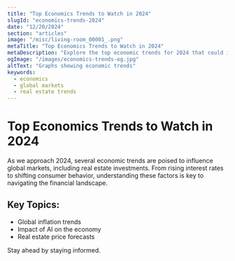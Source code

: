 ```yaml
---
title: "Top Economics Trends to Watch in 2024"
slugId: "economics-trends-2024"
date: "12/20/2024"
section: "articles"
image: "/misc/living-room_00001_.png"
metaTitle: "Top Economics Trends to Watch in 2024"
metaDescription: "Explore the top economic trends for 2024 that could impact real estate, investments, and global markets."
ogImage: "/images/economics-trends-og.jpg"
altText: "Graphs showing economic trends"
keywords:
  - economics
  - global markets
  - real estate trends
---
```


# Top Economics Trends to Watch in 2024

As we approach 2024, several economic trends are poised to influence global markets, including real estate investments. From rising interest rates to shifting consumer behavior, understanding these factors is key to navigating the financial landscape.

## Key Topics:
- Global inflation trends
- Impact of AI on the economy
- Real estate price forecasts

Stay ahead by staying informed.
